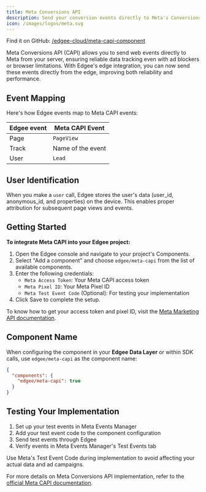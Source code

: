 ```yaml
---
title: Meta Conversions API
description: Send your conversion events directly to Meta's Conversions API (CAPI), **now at the edge**.
icon: /images/logos/meta.svg
---
```



<EdgeeSdk />

Find it on GitHub: [<Icon icon="github" iconType="solid" /> /edgee-cloud/meta-capi-component](https://github.com/edgee-cloud/meta-capi-component)

Meta Conversions API (CAPI) allows you to send web events directly to Meta from your server, ensuring reliable data tracking even with ad blockers or browser limitations. 
With Edgee's edge integration, you can now send these events directly from the edge, improving both reliability and performance.


## Event Mapping

Here's how Edgee events map to Meta CAPI events:

| Edgee event | Meta CAPI Event |
|-------------|----------------|
| Page        | `PageView`       |
| Track       | Name of the event |
| User        | `Lead`           |


## User Identification

When you make a `user` call, Edgee stores the user's data (user_id, anonymous_id, and properties) on the device. This enables proper attribution for subsequent page views and events.


## Getting Started

**To integrate Meta CAPI into your Edgee project:**

1. Open the Edgee console and navigate to your project's Components.
2. Select "Add a component" and choose `edgee/meta-capi` from the list of available components.
3. Enter the following credentials:
   - `Meta Access Token`: Your Meta CAPI access token
   - `Meta Pixel ID`: Your Meta Pixel ID
   - `Meta Test Event Code` (Optional): For testing your implementation
4. Click Save to complete the setup.

To know how to get your access token and pixel ID, visit the [Meta Marketing API documentation](https://developers.facebook.com/docs/marketing-api/conversions-api/get-started).

## Component Name

When configuring the component in your **Edgee Data Layer** or within SDK calls, use `edgee/meta-capi` as the component name:

```json
{
  "components": {
    "edgee/meta-capi": true
  }
}
```

## Testing Your Implementation

1. Set up your test events in Meta Events Manager
2. Add your test event code to the component configuration
3. Send test events through Edgee
4. Verify events in Meta Events Manager's Test Events tab

<Note>
  Use Meta's Test Event Code during implementation to avoid affecting your actual data and ad campaigns.
</Note>

For more details on Meta Conversions API implementation, refer to the 
[official Meta CAPI documentation](https://developers.facebook.com/docs/marketing-api/conversions-api/).
